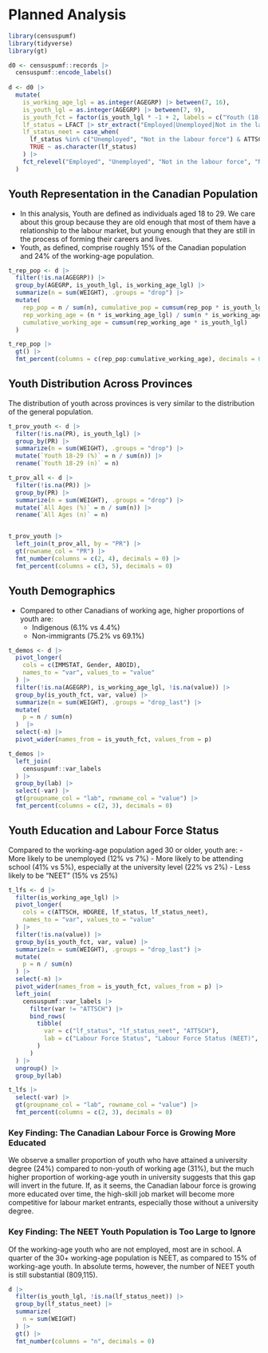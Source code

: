 # Planned Analysis


```r
library(censuspumf)
library(tidyverse)
library(gt)

d0 <- censuspumf::records |> 
  censuspumf::encode_labels() 
  
d <- d0 |> 
  mutate(
    is_working_age_lgl = as.integer(AGEGRP) |> between(7, 16),
    is_youth_lgl = as.integer(AGEGRP) |> between(7, 9),
    is_youth_fct = factor(is_youth_lgl * -1 + 2, labels = c("Youth (18-29)", "Not Youth (30-64)")),
    lf_status = LFACT |> str_extract("Employed|Unemployed|Not in the labour force") |> fct_relevel("Employed", "Unemployed", "Not in the labour force"),
    lf_status_neet = case_when(
      lf_status %in% c("Unemployed", "Not in the labour force") & ATTSCH == "Did not attend school" ~ "Not in Employment, Education, or Training (NEET)",
      TRUE ~ as.character(lf_status)
    ) |> 
    fct_relevel("Employed", "Unemployed", "Not in the labour force", "Not in Employment, Education, or Training (NEET)")
  )
```

## Youth Representation in the Canadian Population

- In this analysis, Youth are defined as individuals aged 18 to 29. We care about this group because they are old enough that most of them have a relationship to the labour market, but young enough that they are still in the process of forming their careers and lives. 
- Youth, as defined, comprise roughly 15% of the Canadian population and 24% of the working-age population.

```r
t_rep_pop <- d |> 
  filter(!is.na(AGEGRP)) |> 
  group_by(AGEGRP, is_youth_lgl, is_working_age_lgl) |> 
  summarize(n = sum(WEIGHT), .groups = "drop") |> 
  mutate(
    rep_pop = n / sum(n), cumulative_pop = cumsum(rep_pop * is_youth_lgl), 
    rep_working_age = (n * is_working_age_lgl) / sum(n * is_working_age_lgl), 
    cumulative_working_age = cumsum(rep_working_age * is_youth_lgl)
  )

t_rep_pop |> 
  gt() |> 
  fmt_percent(columns = c(rep_pop:cumulative_working_age), decimals = 0)
```

## Youth Distribution Across Provinces

The distribution of youth across provinces is very similar to the distribution of the general population.

```r
t_prov_youth <- d |> 
  filter(!is.na(PR), is_youth_lgl) |> 
  group_by(PR) |> 
  summarize(n = sum(WEIGHT), .groups = "drop") |> 
  mutate(`Youth 18-29 (%)` = n / sum(n)) |> 
  rename(`Youth 18-29 (n)` = n)

t_prov_all <- d |> 
  filter(!is.na(PR)) |> 
  group_by(PR) |> 
  summarize(n = sum(WEIGHT), .groups = "drop") |>
  mutate(`All Ages (%)` = n / sum(n)) |> 
  rename(`All Ages (n)` = n)


t_prov_youth |> 
  left_join(t_prov_all, by = "PR") |> 
  gt(rowname_col = "PR") |> 
  fmt_number(columns = c(2, 4), decimals = 0) |> 
  fmt_percent(columns = c(3, 5), decimals = 0)
```

## Youth Demographics

- Compared to other Canadians of working age, higher proportions of youth are:
  - Indigenous (6.1% vs 4.4%)
  - Non-immigrants (75.2% vs 69.1%)

```r

t_demos <- d |> 
  pivot_longer(
    cols = c(IMMSTAT, Gender, ABOID), 
    names_to = "var", values_to = "value"
  ) |> 
  filter(!is.na(AGEGRP), is_working_age_lgl, !is.na(value)) |>  
  group_by(is_youth_fct, var, value) |>
  summarize(n = sum(WEIGHT), .groups = "drop_last") |> 
  mutate(
    p = n / sum(n)
  )  |> 
  select(-n) |> 
  pivot_wider(names_from = is_youth_fct, values_from = p) 

t_demos |> 
  left_join(
    censuspumf::var_labels
  ) |> 
  group_by(lab) |> 
  select(-var) |> 
  gt(groupname_col = "lab", rowname_col = "value") |> 
  fmt_percent(columns = c(2, 3), decimals = 0)
```


## Youth Education and Labour Force Status

Compared to the working-age population aged 30 or older, youth are:
  - More likely to be unemployed (12% vs 7%)
  - More likely to be attending school (41% vs 5%), especially at the university level (22% vs 2%)
  - Less likely to be "NEET" (15% vs 25%)

```r
t_lfs <- d |> 
  filter(is_working_age_lgl) |> 
  pivot_longer(
    cols = c(ATTSCH, HDGREE, lf_status, lf_status_neet), 
    names_to = "var", values_to = "value"
  ) |> 
  filter(!is.na(value)) |> 
  group_by(is_youth_fct, var, value) |> 
  summarize(n = sum(WEIGHT), .groups = "drop_last") |>
  mutate(
    p = n / sum(n)
  ) |> 
  select(-n) |> 
  pivot_wider(names_from = is_youth_fct, values_from = p) |> 
  left_join(
    censuspumf::var_labels |> 
      filter(var != "ATTSCH") |> 
      bind_rows(
        tibble(
          var = c("lf_status", "lf_status_neet", "ATTSCH"),
          lab = c("Labour Force Status", "Labour Force Status (NEET)", "Education: Ongoing Schooling")
        )
      )
  ) |> 
  ungroup() |> 
  group_by(lab)

t_lfs |> 
  select(-var) |> 
  gt(groupname_col = "lab", rowname_col = "value") |> 
  fmt_percent(columns = c(2, 3), decimals = 0)
```

### Key Finding: The Canadian Labour Force is Growing More Educated

We observe a smaller proportion of youth who have attained a university degree (24%) compared to non-youth of working age (31%), but the much higher proportion of working-age youth in university suggests that this gap will invert in the future. 
If, as it seems, the Canadian labour force is growing more educated over time, the high-skill job market will become more competitive for labour market entrants, especially those without a university degree.

### Key Finding: The NEET Youth Population is Too Large to Ignore

Of the working-age youth who are not employed, most are in school. 
A quarter of the 30+ working-age population is NEET, as compared to 15% of working-age youth.
In absolute terms, however, the number of NEET youth is still substantial (809,115). 

```r
d |> 
  filter(is_youth_lgl, !is.na(lf_status_neet)) |> 
  group_by(lf_status_neet) |> 
  summarize(
    n = sum(WEIGHT)
  ) |> 
  gt() |> 
  fmt_number(columns = "n", decimals = 0)
```